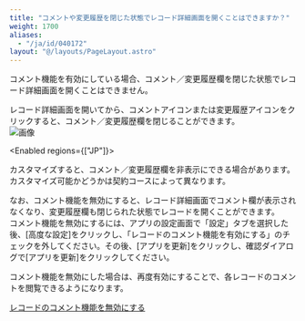 ```yaml
---
title: "コメントや変更履歴を閉じた状態でレコード詳細画面を開くことはできますか？"
weight: 1700
aliases:
  - "/ja/id/040172"
layout: "@/layouts/PageLayout.astro"
---
```




コメント機能を有効にしている場合、コメント／変更履歴欄を閉じた状態でレコード詳細画面を開くことはできません。  

レコード詳細画面を開いてから、コメントアイコンまたは変更履歴アイコンをクリックすると、コメント／変更履歴欄を閉じることができます。  
<Img src="/k/kintone/img-ja/comments_closed_img02.png" alt="画像" />

<Enabled regions={["JP"]}>
<Hint>

カスタマイズすると、コメント／変更履歴欄を非表示にできる場合があります。カスタマイズ可能かどうかは契約コースによって異なります。
</Hint>

</Enabled>

なお、コメント機能を無効にすると、レコード詳細画面でコメント欄が表示されなくなり、変更履歴欄も閉じられた状態でレコードを開くことができます。  
コメント機能を無効にするには、アプリの設定画面で「設定」タブを選択した後、[高度な設定]をクリックし、「レコードのコメント機能を有効にする」のチェックを外してください。その後、[アプリを更新]をクリックし、確認ダイアログで[アプリを更新]をクリックしてください。

<Note>

コメント機能を無効にした場合は、再度有効にすることで、各レコードのコメントを閲覧できるようになります。

</Note>

<Reference>

[レコードのコメント機能を無効にする](/k/ja/id/040480.html)

</Reference>
